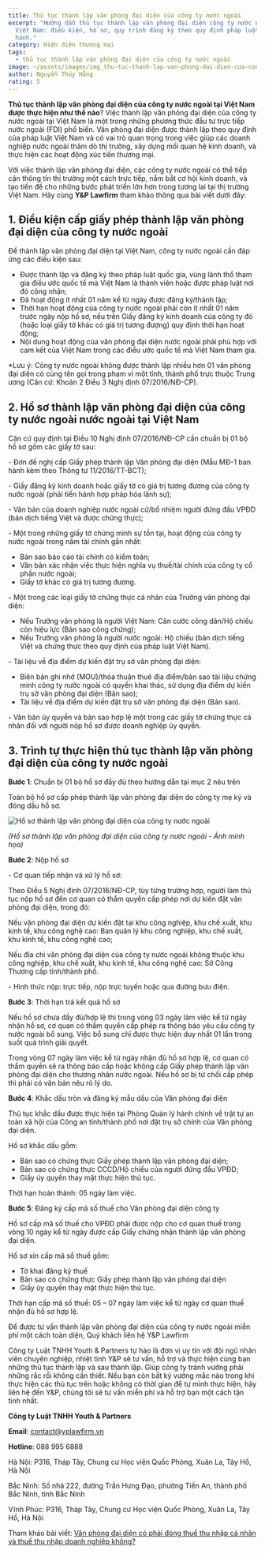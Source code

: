 ```yaml
---
title: Thủ tục thành lập văn phòng đại diện của công ty nước ngoài
excerpt: "Hướng dẫn thủ tục thành lập văn phòng đại diện công ty nước ngoài tại
  Việt Nam: điều kiện, hồ sơ, quy trình đăng ký theo quy định pháp luật hiện
  hành."
category: Hiện diện thương mại
tags:
  - thủ tục thành lập văn phòng đại diện của công ty nước ngoài
image: ~/assets/images/img_thu-tuc-thanh-lap-van-phong-dai-dien-cua-cong-ty-nuoc-ngoai.jpg
author: Nguyễn Thúy Hằng
rating: 5
---
```

**Thủ tục thành lập văn phòng đại diện của công ty nước ngoài tại Việt Nam được thực hiện như thế nào**? Việc thành lập văn phòng đại diện của công ty nước ngoài tại Việt Nam là một trong những phương thức đầu tư trực tiếp nước ngoài (FDI) phổ biến. Văn phòng đại diện được thành lập theo quy định của pháp luật Việt Nam và có vai trò quan trọng trong việc giúp các doanh nghiệp nước ngoài thăm dò thị trường, xây dựng mối quan hệ kinh doanh, và thực hiện các hoạt động xúc tiến thương mại.

Với việc thành lập văn phòng đại diện, các công ty nước ngoài có thể tiếp cận thông tin thị trường một cách trực tiếp, nắm bắt cơ hội kinh doanh, và tạo tiền đề cho những bước phát triển lớn hơn trong tương lai tại thị trường Việt Nam. Hãy cùng **Y&P Lawfirm** tham khảo thông qua bài viết dưới đây:

## 1. Điều kiện cấp giấy phép thành lập văn phòng đại diện của công ty nước ngoài

Để thành lập văn phòng đại diện tại Việt Nam, công ty nước ngoài cần đáp ứng các điều kiện sau:

* Được thành lập và đăng ký theo pháp luật quốc gia, vùng lãnh thổ tham gia điều ước quốc tế mà Việt Nam là thành viên hoặc được pháp luật nơi đó công nhận;
* Đã hoạt động ít nhất 01 năm kể từ ngày được đăng ký/thành lập;
* Thời hạn hoạt động của công ty nước ngoài phải còn ít nhất 01 năm trước ngày nộp hồ sơ, nếu trên Giấy đăng ký kinh doanh của công ty đó (hoặc loại giấy tờ khác có giá trị tương đượng) quy định thời hạn hoạt động;
* Nội dung hoạt động của văn phòng đại diện nước ngoài phải phù hợp với cam kết của Việt Nam trong các điều ước quốc tế mà Việt Nam tham gia.

\*Lưu ý: Công ty nước ngoài không được thành lập nhiều hơn 01 văn phòng đại diện có cùng tên gọi trong phạm vi một tỉnh, thành phố trực thuộc Trung ương (Căn cứ: Khoản 2 Điều 3 Nghị định 07/2016/NĐ-CP).

## 2. Hồ sơ thành lập văn phòng đại diện của công ty nước ngoài nước ngoài tại Việt Nam

Căn cứ quy định tại Điều 10 Nghị định 07/2016/NĐ-CP cần chuẩn bị 01 bộ hồ sơ gồm các giấy tờ sau:

\- Đơn đề nghị cấp Giấy phép thành lập Văn phòng đại diện (Mẫu MĐ-1 ban hành kèm theo Thông tư 11/2016/TT-BCT);

\- Giấy đăng ký kinh doanh hoặc giấy tờ có giá trị tương đương của công ty nước ngoài (phải tiến hành hợp pháp hóa lãnh sự);

\- Văn bản của doanh nghiệp nước ngoài cử/bổ nhiệm người đứng đầu VPĐD (bản dịch tiếng Việt và được chứng thực);

\- Một trong những giấy tờ chứng minh sự tồn tại, hoạt động của công ty nước ngoài trong năm tài chính gần nhất:

* Bản sao báo cáo tài chính có kiểm toán;
* Văn bản xác nhận việc thực hiện nghĩa vụ thuế/tài chính của công ty cổ phần nước ngoài;
* Giấy tờ khác có giá trị tương đương.

\- Một trong các loại giấy tờ chứng thực cá nhân của Trưởng văn phòng đại diện:

* Nếu Trưởng văn phòng là người Việt Nam: Căn cước công dân/Hộ chiếu còn hiệu lực (Bản sao công chứng);
* Nếu Trưởng văn phòng là người nước ngoài: Hộ chiếu (bản dịch tiếng Việt và chứng thực theo quy định của pháp luật Việt Nam).

\- Tài liệu về địa điểm dự kiến đặt trụ sở văn phòng đại diện:

* Biên bản ghi nhớ (MOU)/thỏa thuận thuê địa điểm/bản sao tài liệu chứng minh công ty nước ngoài có quyền khai thác, sử dụng địa điểm dự kiến trụ sở văn phòng đại diện (Bản sao);
* Tài liệu về địa điểm dự kiến đặt trụ sở văn phòng đại diện (Bản sao).

\- Văn bản ủy quyền và bản sao hợp lệ một trong các giấy tờ chứng thực cá nhân đối với người nộp hồ sơ được doanh nghiệp ủy quyền.

## 3. Trình tự thực hiện thủ tục thành lập văn phòng đại diện của công ty nước ngoài

**Bước 1**: Chuẩn bị 01 bộ hồ sơ đầy đủ theo hướng dẫn tại mục 2 nêu trên

Toàn bộ hồ sơ cấp phép thành lập văn phòng đại diện do công ty mẹ ký và đóng dấu hồ sơ.

![Hồ sơ thành lập văn phòng đại diện của công ty nước ngoài](~/assets/images/ho-so-thanh-lap-van-phong-dai-dien-cong-ty-nuoc-ngoai.jpg "Hồ sơ thành lập văn phòng đại diện của công ty nước ngoài")

*(Hồ sơ thành lập văn phòng đại diện của công ty nước ngoài - Ảnh minh họa)*

**Bước 2**: Nộp hồ sơ

\- Cơ quan tiếp nhận và xử lý hồ sơ:

Theo Điều 5 Nghị định 07/2016/NĐ-CP, tùy từng trường hợp, người làm thủ tục nộp hồ sơ đến cơ quan có thẩm quyền cấp phép nơi dự kiến đặt văn phòng đại diện, trong đó:

Nếu văn phòng đại diện dự kiến đặt tại khu công nghiệp, khu chế xuất, khu kinh tế, khu công nghệ cao: Ban quản lý khu công nghiệp, khu chế xuất, khu kinh tế, khu công nghệ cao;

Nếu địa chỉ văn phòng đại diện của công ty nước ngoài không thuộc khu công nghiệp, khu chế xuất, khu kinh tế, khu công nghệ cao: Sở Công Thương cấp tỉnh/thành phố.

\- Hình thức nộp: trực tiếp, nộp trực tuyến hoặc qua đường bưu điện.

**Bước 3**: Thời hạn trả kết quả hồ sơ

 Nếu hồ sơ chưa đầy đủ/hợp lệ thì trong vòng 03 ngày làm việc kể từ ngày nhận hồ sơ, cơ quan có thẩm quyền cấp phép ra thông báo yêu cầu công ty nước ngoài bổ sung. Việc bổ sung chỉ được thực hiện duy nhất 01 lần trong suốt quá trình giải quyết.

Trong vòng 07 ngày làm việc kể từ ngày nhận đủ hồ sơ hợp lệ, cơ quan có thẩm quyền sẽ ra thông báo cấp hoặc không cấp Giấy phép thành lập văn phòng đại diện cho thương nhân nước ngoài. Nếu hồ sơ bị từ chối cấp phép thì phải có văn bản nêu rõ lý do.

**Bước 4**: Khắc dấu tròn và đăng ký mẫu dấu của Văn phòng đại diện

Thủ tục khắc dấu được thực hiện tại Phòng Quản lý hành chính về trật tự an toàn xã hội của Công an tỉnh/thành phố nơi đặt trụ sở chính của Văn phòng đại diện.

Hồ sơ khắc dấu gồm:

* Bản sao có chứng thực Giấy phép thành lập văn phòng đại diện;
* Bản sao có chứng thực CCCD/Hộ chiếu của người đứng đầu VPĐD;
* Giấy ủy quyền thay mặt thực hiện thủ tục.

Thời hạn hoàn thành: 05 ngày làm việc.

**Bước 5**: Đăng ký cấp mã số thuế cho Văn phòng đại diện công ty

Hồ sơ cấp mã số thuế cho VPĐD phải được nộp cho cơ quan thuế trong vòng 10 ngày kể từ ngày được cấp Giấy chứng nhận thành lập văn phòng đại diện.

Hồ sơ xin cấp mã số thuế gồm:

* Tờ khai đăng ký thuế
* Bản sao có chứng thực Giấy phép thành lập văn phòng đại diện
* Giấy ủy quyền thay mặt thực hiện thủ tục.

Thời hạn cấp mã số thuế: 05 – 07 ngày làm việc kể từ ngày cơ quan thuế nhận đủ hồ sơ hợp lệ.

Để được tư vấn thành lập văn phòng đại diện của công ty nước ngoài miễn phí một cách toàn diện, Quý khách liên hệ Y&P Lawfirm

Công ty Luật TNHH Youth & Partners tự hào là đơn vị uy tín với đội ngũ nhân viên chuyên nghiệp, nhiệt tình Y&P sẽ tư vấn, hỗ trợ và thực hiện cùng bạn những thủ tục thành lập và sau thành lập. Giúp công ty tránh vướng phải những rắc rối không cần thiết. Nếu bạn còn bất kỳ vướng mắc nào trong khi thực hiện các thủ tục trên hoặc không có thời gian để tự mình thực hiện, hãy liên hệ đến Y&P, chúng tôi sẽ tư vấn miễn phí và hỗ trợ bạn một cách tận tình nhất.

**Công ty Luật TNHH Youth & Partners**

**Email**: contact@yplawfirm.vn

**Hotline**: 088 995 6888

Hà Nội: P316, Tháp Tây, Chung cư Học viện Quốc Phòng, Xuân La, Tây Hồ, Hà Nội

Bắc Ninh: Số nhà 222, đường Trần Hưng Đạo, phường Tiền An, thành phố Bắc Ninh, tỉnh Bắc Ninh

Vĩnh Phúc: P316, Tháp Tây, Chung cư Học viện Quốc Phòng, Xuân La, Tây Hồ, Hà Nội

Tham khảo bài viết: [Văn phòng đại diện có phải đóng thuế thu nhập cá nhân và thuế thu nhập doanh nghiệp không?](https://yplawfirm.vn/dau-tu-nuoc-ngoai/van-phong-dai-dien-co-phai-dong-thue-thu-nhap-ca-nhan-va-thue-thu-nhap-doanh-nghiep-khong-1)
